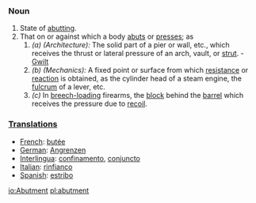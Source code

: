 ===Noun===
#State of [[abutting]].
#That on or against which a body [[abut]]s or [[presses]]; as 
##''(a)'' ''(Architecture):'' The solid part of a pier or wall, etc., which receives the thrust or lateral pressure of an arch, vault, or [[strut]]. - [[Gwilt]]
##''(b)'' ''(Mechanics):'' A fixed point or surface from which [[resistance]] or [[reaction]] is obtained, as the cylinder head of a steam engine, the [[fulcrum]] of a lever, etc. 
##''(c)'' In [[breech-loading]] firearms, the [[block]] behind the [[barrel]] which receives the pressure due to [[recoil]].
 
===[[Translation]]s===
*[[French]]: [[butée]]
*[[German]]: [[Angrenzen]]
*[[Interlingua]]: [[confinamento]], [[conjuncto]]
*[[Italian]]: [[rinfianco]]
*[[Spanish]]: [[estribo]]

[[io:Abutment]]
[[pl:abutment]]